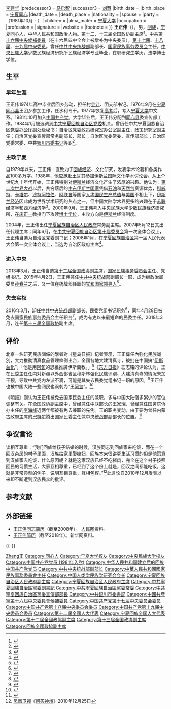 {{otheruses}}
{{Infobox Officeholder
|name              = 王正伟
|original_name     = 
|honorific-suffix  = 
|image             = File:Wang Zhengwei 2014 (14988501044).jpg
|imagesize         = 180px
|smallimage        = 
|caption           = 
|office            = [[File:Charter_of_the_Chinese_People's_Political_Consultative_Conference_(CPPCC)_logo.svg|25px]][[中国人民政治协商会议全国委员会副主席|第十二、第十三届全国政协副主席]]
|term_start        = 2013年3月15日
|term_end          = 
|chairman =  [[俞正声|俞正声]]{{to}}[[汪洋_(1955年)|汪洋]]
|alongside       = [[杜青林|杜青林]]、[[令计划|令计划]]等22人
|office2           = [[中华人民共和国国家民族事务委员会|国家民族事务委员会主任]]
|term_start2       = 2013年3月16日
|term_end2          = 2016年4月28日
|premier2         = [[李克强|李克强]]
|predecessor2      = [[杨晶|杨晶]]
|successor2        = [[巴特尔_(1955年)|巴特尔]]
|office3            = [[宁夏回族自治区人民政府|宁夏回族自治区人民政府主席]]
|term_start3        = 2007年5月12日
|term_end3          = 2013年4月23日
|secretary3 = [[张毅_(1950年)|张毅]]{{→}}[[李建华_(1954年)|李建华]]
|predecessor3       = [[马启智|马启智]] 
|successor3         = [[刘慧|刘慧]]
|birth_date        =  {{Birth year and age|1957|6}}
|birth_place       =  {{PRC}}[[宁夏回族自治区|宁夏]][[同心县|同心]]
|death_date        = 
|death_place       = 
|nationality       = 
|spouse            = 
|party             = {{CPC}}（1981年10月 - ）
|children          = 
|alma_mater        = [[宁夏大学|宁夏大学]]
|occupation        = 
|profession        =  
|signature         = 
|website           = 
|footnote  = 
}}
'''王正伟'''（{{bd|1957年|6月|CatIdx=Wang}}），男，[[回族|回族]]，[[宁夏|宁夏]][[同心县|同心]]人，[[中华人民共和国|中华人民共和国]]政治人物。[[中国人民政治协商会议第十二届全国委员会|第十二]]、[[中国人民政治协商会议第十三届全国委员会委员名单|十三届]][[中国人民政治协商会议全国委员会副主席|全国政协副主席]]<ref name="测试">{{Cite web|url=http://www.cppcc.gov.cn/zxww/2013/03/11/ARTI1363006322172925.shtml|title=中国人民政治协商会议第十二届全国委员会副主席王正伟|accessdate=2018-03-14|date=2013-03-11|publisher=中国政协网|archive-date=2018-03-07|archive-url=https://web.archive.org/web/20180307172033/http://www.cppcc.gov.cn/zxww/2013/03/11/ARTI1363006322172925.shtml|dead-url=no}}</ref>。[[中国共产党第十六届中央委员会候补委员列表|中共第十六届中央候補委員]]（在十六届四中全会上被增补为中央委员），[[中国共产党第十七届中央委员会委员列表|第十七届]]、[[中国共产党第十八届中央委员会委员列表|十八届]]、[[中国共产党第十九届中央委员会委员列表|十九届中央委员]]。曾任[[中共中央统一战线工作部|中共中央统战部]]副部长、[[中华人民共和国国家民族事务委员会|国家民族事务委员会]]主任。[[中央民族大学|中央民族大学]]少数民族经济研究所民族经济学专业毕业，在职研究生学历，法学博士学位。

==生平 ==
=== 早年生涯 ===
王正伟1974年高中毕业后回乡劳动，担任村[[会计|会计]]、团支部书记。1976年9月在[[宁夏|宁夏]][[同心县|同心县]]王团乡参加工作，任水利专干。1977年恢复[[普通高等学校招生全国统一考试|高考]]后，考入[[宁夏大学|宁夏大学]]中文系。1981年10月加入[[中国共产党|中国共产党]]。大学毕业后，王正伟分配到[[同心县|同心县]]委宣传部工作。1984年1月被选调到[[中国共产党宁夏回族自治区委员会|中共宁夏回族自治区党委]]机关。曾历任中共宁夏回族自治区[[省委办公厅|党委办公厅]]副处级秘书；自治区党委政策研究室办公室副主任，政策研究室副主任；自治区党委宣传部常务副部长、部长；自治区党委常委、宣传部部长；自治区党委常委、中共[[银川市|银川]][[市委书记|市委书记]]等职<ref>{{cite news|title=崔波同志接替王正伟同志担任银川市委书记|url=http://news.sina.com.cn/c/2003-12-31/16051476192s.shtml|accessdate=2015-04-15|newspaper=新浪网|archive-date=2016-04-23|archive-url=https://web.archive.org/web/20160423042635/http://news.sina.com.cn/c/2003-12-31/16051476192s.shtml|dead-url=no}}</ref>。

=== 主政宁夏 ===
自1979年以来，王正伟一直致力于[[回族|回族]][[经济|经济]]、文化研究，发表学术论著和各类作品100多万字。1988年，他应邀赴[[土耳其|土耳其]]参加[[伊斯兰|伊斯兰]]国际文化学术讨论会。从上个世纪九十年代开始，王正伟特别对[[伊斯兰|伊斯兰]]经济文化产生了浓厚的兴趣。他认为：[[第二次世界大战|第二次世界大战]]以后，贫穷落后的[[中东|中东]][[穆斯林世界|伊斯兰国家]]凭借[[石油|石油]]和[[天然气|天然气]]资源优势，[[科威特|科威特]]、[[卡塔尔|卡塔尔]]、[[沙特阿拉伯|沙特阿拉伯]]、[[阿联酋|阿联酋]]等国家[[人均国民生产总值|人均国民生产总值]]与[[美国|美国]]不相上下，[[伊斯兰经济|伊斯兰经济]]因此成为世界学术研究的热点之一，但中国大陆学术界更多的兴趣在于[[苏联经济学|苏联经济学]]和[[西方经济学|西方经济学]]<ref>{{cite news|title=王正伟代理宁夏回族自治区主席郝林海任副主席 -|url=http://www.china.com.cn/policy/txt/2007-05/12/content_8242635.htm|accessdate=2015-04-15|newspaper=中国网|archive-date=2015-09-24|archive-url=https://web.archive.org/web/20150924004110/http://www.china.com.cn/policy/txt/2007-05/12/content_8242635.htm|dead-url=no}}</ref>。2000年9月，王正伟考入[[中央民族大学|中央民族大学]]少数民族经济研究所，在[[施正一|施正一]]教授门下攻读[[博士学位|博士学位]]，主攻方向是[[伊斯兰教|伊斯兰]]经济制度。

2004年，王正伟出任[[宁夏回族自治区人民政府|宁夏回族自治区人民政府]]常务副主席。2007年5月12日又出任代理主席；同年6月，在[[中国共产党宁夏回族自治区委员会|中共宁夏回族自治区第十届委员会]]第一次全体会议上，王正伟当选为自治区党委副书记；2008年1月，在[[宁夏回族自治区|宁夏回族自治区]]第十届人民代表大会第一次全体会议上，当选为自治区政府主席<ref>{{cite news|title=宁夏回族自治区政府主席王正伟|url=http://news.takungpao.com/mainland/people/2013-02/1422600.html|accessdate=2015-04-15|newspaper=大公网|archive-date=2016-03-04|archive-url=https://web.archive.org/web/20160304090931/http://news.takungpao.com/mainland/people/2013-02/1422600.html|dead-url=no}}</ref>。

=== 进入中央 ===
2013年3月，王正伟当选[[中国人民政治协商会议第十二届全国委员会|第十二届全国政协]]副主席，[[中华人民共和国国家民族事务委员会|国家民族事务委员会]]主任、党组书记。2015年4月2日，王正伟兼任[[中共中央统一战线工作部|中共中央统战部]]副部长一职，成为继政治局委员[[孙春兰|孙春兰]]之后，又一位在统战部任职的[[党和国家领导人|党和国家领导人]]<ref>{{cite news|title=中央统战部30多年后再现双副国级“配置”|url=http://news.163.com/15/0416/03/AN9T5FPA00014AED.html|accessdate=2015-04-15|newspaper=网易|archive-url=https://web.archive.org/web/20150417205826/http://news.163.com/15/0416/03/AN9T5FPA00014AED.html|archive-date=2015-04-17|dead-url=yes}}</ref>。

===失去实权===
2016年3月，卸任[[中共中央统战部|中共中央统战部]]副部长、民委党组书记职务<ref>{{cite news|title=全国政协副主席王正伟不再兼任中央统战部副部长|url=http://www.thepaper.cn/newsDetail_forward_1455535|accessdate=2016-04-12|newspaper=澎湃新闻|archive-date=2016-04-13|archive-url=https://web.archive.org/web/20160413072129/http://www.thepaper.cn/newsDetail_forward_1455535|dead-url=no}}</ref>，同年4月28日被免去[[国家民族事务委员会|国家民族事务委员会]]主任职务<ref>{{cite news|title=中华人民共和国主席令第四十五号|url=http://news.xinhuanet.com/2016-04/28/c_1118765526.htm|accessdate=2016-04-28|newspaper=新华网|archive-date=2017-01-11|archive-url=https://web.archive.org/web/20170111061524/http://news.xinhuanet.com/2016-04/28/c_1118765526.htm|dead-url=no}}</ref>，成为有史以来最短命的民委主任。2018年3月，连任[[中国人民政治协商会议第十三届全国委员会|第十三届全国政协]]副主席。

==评价==
北京一名研究民族關係的學者對《星岛日报》记者表示，王正偉任內強化民族識別，大力推動清真食品管理條例出台，全國各地大建清真寺，被批在中国搞“[[伊斯兰化|伊斯兰化]]”，「他是用[[阿訇|阿訇]]的思維推廣伊斯蘭教。」<ref>{{cite news|title=國家民委忽易主 王正偉被免職|url=https://hk.news.yahoo.com/國家民委忽易主-王正偉被免職-221132364.html|accessdate=2016-04-28|newspaper=星岛日报|archive-date=2016-08-10|archive-url=https://web.archive.org/web/20160810120119/https://hk.news.yahoo.com/%E5%9C%8B%E5%AE%B6%E6%B0%91%E5%A7%94%E5%BF%BD%E6%98%93%E4%B8%BB-%E7%8E%8B%E6%AD%A3%E5%81%89%E8%A2%AB%E5%85%8D%E8%81%B7-221132364.html|dead-url=no}}</ref>《[[東方日報_(香港)|东方日报]]》乙志铭的评论认为，王在民委主任任内对新疆以外西部省区穆斯林强化民族识别、大建清真寺的情况未加干预，导致中共党内左派不满，可能是其失去民委党组书记一职的原因。<ref>{{cite news|author=乙志铭|title=西北掀“去清真”运动 左转风彰显投机劣根|url=https://hk.on.cc/cn/bkn/cnt/commentary/20160510/bkncn-20160510012618975-0510_05411_001_cn.html|accessdate=2018-11-26|work=东网|date=2016-05-10|archive-date=2018-11-26|archive-url=https://web.archive.org/web/20181126092707/https://hk.on.cc/cn/bkn/cnt/commentary/20160510/bkncn-20160510012618975-0510_05411_001_cn.html|dead-url=no}}</ref>王正伟也被中国大陆一些网民也讽刺为“王[[阿訇|阿訇]]”。<ref>{{cite news |author1=安得 |title=从宁夏省到宁夏回族自治区 |url=https://www.dwnews.com/%E4%B8%AD%E5%9B%BD/60081664/%E4%BB%8E%E5%AE%81%E5%A4%8F%E7%9C%81%E5%88%B0%E5%AE%81%E5%A4%8F%E5%9B%9E%E6%97%8F%E8%87%AA%E6%B2%BB%E5%8C%BA |accessdate=2020-12-26 |agency=多维新闻 |date=2018-08-31 |archive-date=2021-01-03 |archive-url=https://web.archive.org/web/20210103012551/https://www.dwnews.com/%E4%B8%AD%E5%9B%BD/60081664/%E4%BB%8E%E5%AE%81%E5%A4%8F%E7%9C%81%E5%88%B0%E5%AE%81%E5%A4%8F%E5%9B%9E%E6%97%8F%E8%87%AA%E6%B2%BB%E5%8C%BA |dead-url=no }}</ref>

《明报》则认为王正伟被免去国家民委主任的兼职，多与中国大陆僧多粥少的官位调整有关。在全国政协副主席中，曾经兼任中联部长的[[王家瑞|王家瑞]]、曾经兼任国务院侨办主任的[[李海峰|李海峰]]近两年都被有免去兼职的先例。王的职务变动，由于要为曾任内蒙古政府主席的[[巴特尔_(1955年)|巴特尔]]腾出国家民委主任兼中央统战部副部长的位置。<ref>{{cite news|title=王正伟出了什么问题？|url=http://www.mingpaocanada.com/tor/htm/News/20160505/tcab1_r.htm|accessdate=2018-11-26|work=明报|date=2016-05-05|archive-date=2016-05-07|archive-url=https://web.archive.org/web/20160507233137/http://www.mingpaocanada.com/Tor/htm/News/20160505/tcab1_r.htm|dead-url=no}}</ref>

==争议言论==
谈相互尊重：“我们回族给孩子结婚的时候，汉族同志到回族家来吃饭，而在一个回汉杂居的村子里面，汉族给家里娶媳妇，回族本来很讲究生活习惯的但是他愿意到汉族家去吃饭，什么原因呢？就是这家汉族已经不吃猪肉，完全在这个村子按照回民的习惯生活，大家互相尊重，已经到了这个份上就是，回汉之间都能吃饭，这就是非常典型的例子，说明互相尊重，互相包容。”<ref>[[凤凰卫视|凤凰卫视]]《[[问答神州|问答神州]]》2010年12月25日<!--http://video.tudou.com/v/XMTc5MTgyNzYwMA==.html--></ref>此言论自2010年12月发表以来即不断遭到汉族民众的批评。

== 参考文献 ==
{{Reflist|30em}}

== 外部链接 ==
* [http://politics.people.com.cn/GB/shizheng/252/9667/9684/5724587.html 王正伟同志简历]{{Wayback|url=http://politics.people.com.cn/GB/shizheng/252/9667/9684/5724587.html |date=20071024030158 }}（截至2008年）。 [[人民网|人民网]]资料。
* [http://news.sina.com.cn/c/nd/2018-03-17/doc-ifyshfuq8130481.shtml 王正伟简历]{{Wayback|url=http://news.sina.com.cn/c/nd/2018-03-17/doc-ifyshfuq8130481.shtml |date=20181126134850 }}（截至2018年）。新华网资料。

{{-}}
{{start box}}
{{s-gov|prc}}
{{s-before|[[杨晶|杨晶]]|（蒙古族）}}
{{s-title|[[中华人民共和国国家民族事务委员会|中华人民共和国国家民族事务委员会]][[中华人民共和国国务院组成人员|主任]]|2013年3月－2016年3月}}
{{s-after|[[巴特尔_(1955年)|巴特尔]]|（蒙古族）}}
{{s-before|[[马启智|马启智]]}}
{{s-title|[[宁夏回族自治区人民政府|宁夏回族自治区人民政府]][[宁夏行政长官列表|主席]]|2007年5月－2013年3月}}
{{s-after|[[刘慧|刘慧]]}}
{{s-ppo|cpc}}
{{s-before|[[陳育寧|陳育寧]]}}
{{s-title|[[中国共产党銀川市委员会|中国共产党銀川市委员会]]书记|2001年4月－2003年12月}}
{{s-after|[[崔波_(官員)|崔波]]}}
{{s-before|[[马启智|马启智]]}}
{{s-title|[[中国共产党宁夏回族自治区委员会|中国共产党宁夏回族自治区委员会]]宣傳部部長|1998年4月－2001年4月}}
{{s-after|[[李東東|李東東]]}}
{{end box}}

{{党和国家领导人}}
{{全国政协副主席}}
{{国务院/12|部门首长}}
{{国家民族事务委员会主任}}
{{中华人民共和国宁夏回族自治区正职领导人|nocat}}
{{宁夏行政长官}}
{{Navboxes
| title  = 王正伟在[[中国人类学民族学研究会|中国人类学民族学研究会]]的职务
| list1  =
{{中国人类学民族学研究会第一届理事会}}
{{中国人类学民族学研究会第二届理事会}}
}}

{{Authority control}}
{{DEFAULTSORT:Wang王}}
[[Category:王姓|Zheng正]]
[[Category:同心人|Category:同心人]]
[[Category:宁夏大学校友|Category:宁夏大学校友]]
[[Category:中央民族大学校友|Category:中央民族大学校友]]
[[Category:中国共产党党员_(1981年入党)|Category:中国共产党党员 (1981年入党)]]
[[Category:中华人民共和国建立后的回族中国共产党党员|Category:中华人民共和国建立后的回族中国共产党党员]]
[[Category:中共中央统战部副部长|Category:中共中央统战部副部长]]
[[Category:中華人民共和國國家民族事務委員會主任|Category:中華人民共和國國家民族事務委員會主任]]
[[Category:中国人类学民族学研究会会长|Category:中国人类学民族学研究会会长]]
[[Category:宁夏回族自治区人民政府副主席|Category:宁夏回族自治区人民政府副主席]]
[[Category:宁夏回族自治区人民政府主席|Category:宁夏回族自治区人民政府主席]]
[[Category:中共寧夏回族自治區黨委副書記|Category:中共寧夏回族自治區黨委副書記]]
[[Category:中共寧夏回族自治區黨委常委|Category:中共寧夏回族自治區黨委常委]]
[[Category:中共寧夏回族自治區黨委宣傳部部長|Category:中共寧夏回族自治區黨委宣傳部部長]]
[[Category:中共銀川市委書記|Category:中共銀川市委書記]]
[[Category:中國共產黨第十六屆中央委員會候補委員|Category:中國共產黨第十六屆中央委員會候補委員]]
[[Category:中国共产党第十七届中央委员会委员|Category:中国共产党第十七届中央委员会委员]]
[[Category:中国共产党第十八届中央委员会委员|Category:中国共产党第十八届中央委员会委员]]
[[Category:中国共产党第十九届中央委员会委员|Category:中国共产党第十九届中央委员会委员]]
[[Category:第十二屆全國人大代表|Category:第十二屆全國人大代表]]
[[Category:宁夏回族全国人大代表|Category:宁夏回族全国人大代表]]
[[Category:第十二屆全國政協副主席|Category:第十二屆全國政協副主席]]
[[Category:第十三届全国政协副主席|Category:第十三届全国政协副主席]]
[[Category:回族全國政協副主席|Category:回族全國政協副主席]]